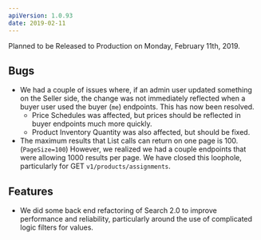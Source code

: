 ```yaml
---
apiVersion: 1.0.93
date: 2019-02-11
---
```


Planned to be Released to Production on Monday, February 11th, 2019.

## Bugs

- We had a couple of issues where, if an admin user updated something on the Seller side, the change was not immediately reflected when a buyer user used the buyer (`me`) endpoints. This has now been resolved.
  - Price Schedules was affected, but prices should be reflected in buyer endpoints much more quickly.
  - Product Inventory Quantity was also affected, but should be fixed.
- The maximum results that List calls can return on one page is 100. (`PageSize=100`) However, we realized we had a couple endpoints that were allowing 1000 results per page. We have closed this loophole, particularly for GET `v1/products/assignments`.

## Features

- We did some back end refactoring of Search 2.0 to improve performance and reliability, particularly around the use of complicated logic filters for values.
